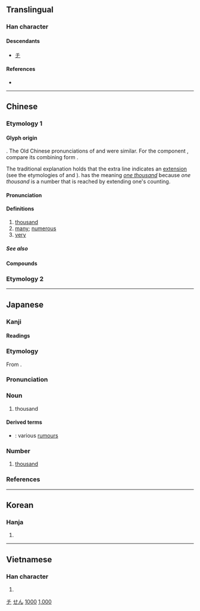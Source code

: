 {{also|于|仟|壬|干|韆}}
{{character info/new}}

{{commonscat}}
==Translingual==
{{stroke order|type=animate}}
{{stroke order|strokes=3}}

===Han character===
{{Han char|rn=24|rad=十|as=01|sn=3|four=20400|canj=HJ|ids=⿱丿十}}

====Descendants====
* [[チ]]

====References====
* {{Han ref|kx=0155.190|dkj=02697|dj=0351.020|hdz=10059.010|uh=5343|ud=21315|bh=A464|bd=42084}}

----

==Chinese==

===Etymology 1===
{{zh-forms|alt=仟-financial}}

====Glyph origin====
{{Han etyl}}
{{Han compound|一|人|c1=s|c2=p|ls=psc|t1=one, signifying a number}}. The Old Chinese pronunciations of {{och-l|千}} and {{och-l|人}} were similar. For the component {{zh-l|*人}}, compare its combining form {{zh-l|*亻}}.

The traditional explanation holds that the extra line indicates an [[extension]] (see the etymologies of {{zh-l|*年}} and {{zh-l|*延}}). {{lang|zh|千}} has the meaning ''[[one thousand]]'' because ''one thousand'' is a number that is reached by extending one's counting.

====Pronunciation====
{{zh-pron
|m=qiān
|c=cin1
|h=pfs=chhiên
|md=chiĕng
|mn=xm,zz,tw,pn:chheng/qz:chhuiⁿ/chhian
|mn_note=chheng/chhuiⁿ - vernacular; chhian - literary
|mn-t=coin1/cain1
|mn-t_note=coin1 - Chaozhou; cain1 - Huilai
|w=1qi
|mc=y
|oc=y
|ma=zh-qiān.ogg
|cat=num,det,pron,a,adv
}}

====Definitions====
{{zh-hanzi}}

# [[thousand]]
# [[many]]; [[numerous]]
# [[very]]

=====See also=====
{{Chinese-numbers}}

====Compounds====
{{zh-der|千里姻緣一線牽|一刻千金|一壺千金|一字千金|一念三千|一擲千金|一日千里|一曲千金|一瀉千里|一笑千金|一舉千里|一落千丈|一言千金|一諾千金|一飯千金|一髮千鈞|三千世界|三千弟子|三千珠履|三百千千|下筆千言|不遠千里|中千世界|二千石|人千人萬|來千去萬|倚馬千言|僮手指千|儀態萬千|八千子弟|千乘|千乘萬騎|千乞|千了百當|千人所指|千仇萬恨|千仞|千佛塔|千佛山|千佛洞|千依百順|千依萬順|千倉萬箱|千億|千兵萬馬|千刀萬剁|千刀萬剮|千刁萬惡|千千|千千萬萬|千古|千古事|千古傳誦|千古未聞|千古流傳|千古獨步|千古絕唱|千古罪人|千叮萬囑|千呼萬喚|千咒萬罵|千喚萬喚|千夫|千夫所指|千夫長|千奇百怪|千妥萬妥|千妥萬當|千嬌百媚|千嬌百態|千孔百瘡|千字文|千家姓|千家萬戶|千家詩|千尋|千層糕|千山山脈|千山萬壑|千山萬水|千岐萬轍|千島群島|千嶂|千巖萬壑|千巖萬谷|千巖競秀|千差萬別|千年|千年萬載|千年艾|千思萬想|千恩萬謝|千愁萬恨|千愁萬慮|千愁萬緒|千態萬狀|千慮一失|千慮一得|千戶|千挑百選|千挑萬選|千推萬阻|千支萬派|千斤|千斤頂|千方百計|千方萬計|千日紅|千日菊|千日酒|千村萬落|千條萬端|千條萬緒|千歡萬喜|千歲|千歲一時|千湖國|千牛|千牛刀|千狀萬態|千狀萬端|千瓦|千瓦時|千生萬死|千瘡百孔|千百成群|千真萬真|千真萬確|千石|千萬|千萬買鄰|千秋|千秋佳城|千秋萬世|千秋萬代|千秋萬古|千秋萬歲|千秋節|千端萬緒|千篇一律|千紅萬紫|千絲萬縷|千緒萬端|千總|千般|千般萬樣|千葉|千言萬語|千變萬化|千變萬狀|千赫|千足港條|千軍萬馬|千載|千載一合|千載一時|千載一會|千載一逢|千載一遇|千載揚名|千載獨步|千載難逢|千辛百苦|千辛萬苦|千迴百折|千迴百轉|千里|千里一曲|千里命駕|千里猶面|千里眼|千里移檄|千里足|千里迢迢|千里迢遙|千里達|千里鏡|千里馬|千里駒|千里鵝毛|千金|千金一刻|千金一擲|千金一笑|千金一諾|千金之子|千金之家|千金小姐|千金市骨|千金敝帚|千金裘|千金要方|千金記|千金買笑|千金買骨|千金軀|千鈞|千鈞一髮|千鈞重負|千錘百鍊|千鍾粟|千門|千門萬戶|千難萬險|千難萬難|千面人|千章|千頃陂|千頭橘奴|千頭百緒|千頭萬緒|千鬼百怪|各有千秋|咫尺千里|垂馨千祀|壁立千仞|大千|大千世界|大業千秋|小千世界|尺寸千里|尺幅千里|弊帚千金|弱水三千|張千|張大千|志在千里|感慨萬千|成千上萬|成千成萬|成千累萬|成千論萬|打個千兒|打千|掛千|撥萬論千|撥萬輪千|敝帚千金|數以千計|日行千里|日轉千街|日轉千階|柔情萬千|橫掃千軍|殺千刀|毫釐千里|氣象萬千|決勝千里|決策千里|沃野千里|流血千里|無千大萬|無千帶數|無千無萬|片石千鈞|獨立千古|白千層|百了千當|百卉千葩|百媚千嬌|百子千孫|百孔千創|百孔千瘡|百巧千窮|百拙千醜|百歲千秋|百紫千紅|百縱千隨|百計千心|百計千方|百計千謀|百謀千計|百鍛千練|盈千累百|盈千累萬|瞬息千變|萬代千秋|萬兒八千|萬別千差|萬剮千刀|萬千|萬古千秋|萬壽千秋|萬戶千門|萬歲千秋|萬水千山|萬萬千千|萬紅千紫|萬紫千紅|萬緒千端|萬緒千頭|萬縷千絲|萬苦千辛|萬語千言|萬載千秋|萬馬千軍|秋千|立掃千言|筆掃千軍|老千|耍老千|肉重千斤|舉目千里|舳艫千里|英烈千秋|彪炳千古|要千取萬|說千說萬|論千論萬|謬以千里|豪釐千里|負笈千里|貽笑千古|貽笑千秋|赤地千里|跋涉千里|跛鱉千里|跬步千里|軸艫千里|轉戰千里|轉鬥千里|迢迢千里|運籌千里|遺恨千古|遺臭千年|風流千古|髮引千鈞}}

===Etymology 2===
{{zh-see|韆}}

{{zh-cat|Beginning}}

----

==Japanese==

===Kanji===
{{ja-kanji|grade=1|rs=十01}}

====Readings====
{{ja-readings
|goon=せん
|kanon=せん
|kun=ち-
|nanori=かず, ゆき
}}

===Etymology===
{{ja-kanjitab|せん|yomi=o}}
From {{etyl|ltc|ja|sort=せん}} {{m|zh|千|tr=tshen||thousand}}.

===Pronunciation===
{{ja-pron|yomi=o|せん|acc=1|acc_ref=DJR,NHK}}

===Noun===
{{ja-noun|ち}}

# thousand

====Derived terms====
* {{ja-r|千名|ちな}}: various [[rumour]]s

===Number===
{{ja-pos|せん|numeral symbol}}

# [[thousand]]

===References===
<references/>

[[Category:Han characters from which katakana were derived|チ]]

[[Category:Japanese basic words|せん]]
[[Category:Japanese numeral symbols|1000]]

----

==Korean==

===Hanja===
{{ko-hanja|hangeul=천|eumhun=일천|rv=cheon|mr=ch'ŏn}}

# {{defn|lang=ko|sort=十01}}

[[Category:Korean numeral symbols|1,000]]

----

==Vietnamese==

===Han character===
{{vi-hantu|[[thiên]]|rs=十01}}

# {{defn|lang=vi|sort=十01}}